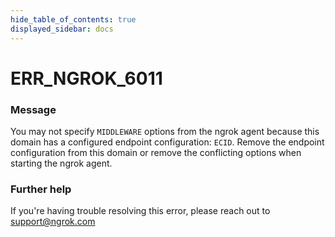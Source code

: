 ```yaml
---
hide_table_of_contents: true
displayed_sidebar: docs
---
```



# ERR_NGROK_6011

### Message

You may not specify `MIDDLEWARE` options from the ngrok agent because this domain has a configured endpoint configuration: `ECID`. Remove the endpoint configuration from this domain or remove the conflicting options when starting the ngrok agent.

<ErrorDetails error="err_ngrok_6011" />

### Further help

If you're having trouble resolving this error, please reach out to [support@ngrok.com](mailto:support@ngrok.com?subject=Help%20with%20ERR_NGROK_6011)
